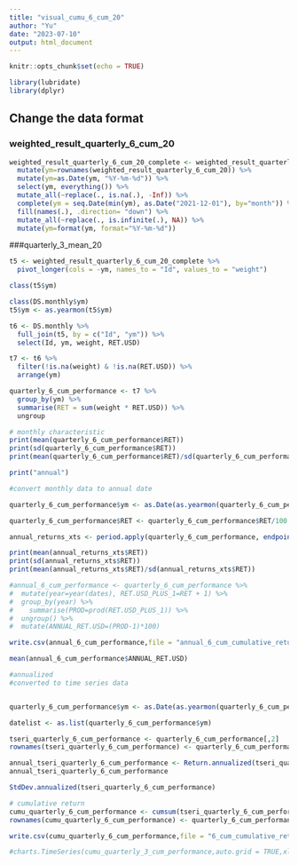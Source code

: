 ```yaml
---
title: "visual_cumu_6_cum_20"
author: "Yu"
date: "2023-07-10"
output: html_document
---
```


```r
knitr::opts_chunk$set(echo = TRUE)
```

```r
library(lubridate)
library(dplyr)
```


## Change the data format
### weighted_result_quarterly_6_cum_20
```r

weighted_result_quarterly_6_cum_20_complete <- weighted_result_quarterly_6_cum_20 %>%
  mutate(ym=rownames(weighted_result_quarterly_6_cum_20)) %>%
  mutate(ym=as.Date(ym, "%Y-%m-%d")) %>%
  select(ym, everything()) %>%
  mutate_all(~replace(., is.na(.), -Inf)) %>%
  complete(ym = seq.Date(min(ym), as.Date("2021-12-01"), by="month")) %>%
  fill(names(.), .direction= "down") %>%
  mutate_all(~replace(., is.infinite(.), NA)) %>%
  mutate(ym=format(ym, format="%Y-%m-%d"))
```

###quarterly_3_mean_20
```r
t5 <- weighted_result_quarterly_6_cum_20_complete %>% 
  pivot_longer(cols = -ym, names_to = "Id", values_to = "weight")

class(t5$ym)

class(DS.monthly$ym)
t5$ym <- as.yearmon(t5$ym)

t6 <- DS.monthly %>%
  full_join(t5, by = c("Id", "ym")) %>% 
  select(Id, ym, weight, RET.USD)

t7 <- t6 %>% 
  filter(!is.na(weight) & !is.na(RET.USD)) %>% 
  arrange(ym)

quarterly_6_cum_performance <- t7 %>% 
  group_by(ym) %>% 
  summarise(RET = sum(weight * RET.USD)) %>% 
  ungroup

# monthly characteristic
print(mean(quarterly_6_cum_performance$RET))
print(sd(quarterly_6_cum_performance$RET))
print(mean(quarterly_6_cum_performance$RET)/sd(quarterly_6_cum_performance$RET))

print("annual")

#convert monthly data to annual date

quarterly_6_cum_performance$ym <- as.Date(as.yearmon(quarterly_6_cum_performance$ym,"%Y.%m"))

quarterly_6_cum_performance$RET <- quarterly_6_cum_performance$RET/100

annual_returns_xts <- period.apply(quarterly_6_cum_performance, endpoints(quarterly_6_cum_performance, "years"), FUN = function(x) prod(1 + x) - 1)

print(mean(annual_returns_xts$RET))
print(sd(annual_returns_xts$RET))
print(mean(annual_returns_xts$RET)/sd(annual_returns_xts$RET))
```


```r
#annual_6_cum_performance <- quarterly_6_cum_performance %>%
#  mutate(year=year(dates), RET.USD_PLUS_1=RET + 1) %>%
#  group_by(year) %>%
#    summarise(PROD=prod(RET.USD_PLUS_1)) %>%
#  ungroup() %>%
#  mutate(ANNUAL_RET.USD=(PROD-1)*100)

write.csv(annual_6_cum_performance,file = "annual_6_cum_cumulative_return.csv")

mean(annual_6_cum_performance$ANNUAL_RET.USD)

```


```r

#annualized
#converted to time series data


quarterly_6_cum_performance$ym <- as.Date(as.yearmon(quarterly_6_cum_performance$ym,"%Y.%m"))

datelist <- as.list(quarterly_6_cum_performance$ym)

tseri_quarterly_6_cum_performance <- quarterly_6_cum_performance[,2]
rownames(tseri_quarterly_6_cum_performance) <- quarterly_6_cum_performance$ym

annual_tseri_quarterly_6_cum_performance <- Return.annualized(tseri_quarterly_6_cum_performance,scale = 12, geometric = FALSE)
annual_tseri_quarterly_6_cum_performance

StdDev.annualized(tseri_quarterly_6_cum_performance)

```
```r
# cumulative return
cumu_quarterly_6_cum_performance <- cumsum(tseri_quarterly_6_cum_performance)
rownames(cumu_quarterly_6_cum_performance) <- quarterly_6_cum_performance$ym

write.csv(cumu_quarterly_6_cum_performance,file = "6_cum_cumulative_return.csv")

#charts.TimeSeries(cumu_quarterly_3_cum_performance,auto.grid = TRUE,xlab = "Time",ylab = "Cumulative Return", main = "3_mean_Cumulative Return Plot")

```